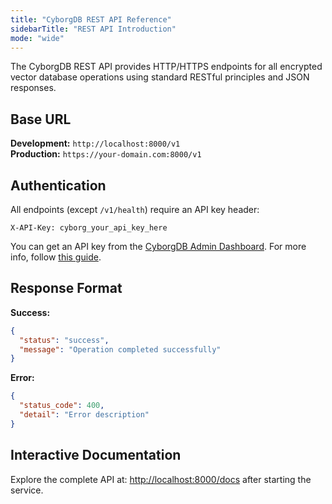 ```yaml
---
title: "CyborgDB REST API Reference"
sidebarTitle: "REST API Introduction"
mode: "wide"
---
```


The CyborgDB REST API provides HTTP/HTTPS endpoints for all encrypted vector database operations using standard RESTful principles and JSON responses.

## Base URL

**Development:** `http://localhost:8000/v1`  
**Production:** `https://your-domain.com:8000/v1`

## Authentication

All endpoints (except `/v1/health`) require an API key header:

```http
X-API-Key: cyborg_your_api_key_here
```

You can get an API key from the [CyborgDB Admin Dashboard](https://cyborgdb.co). For more info, follow [this guide](../../guides/get-started/api-key).

## Response Format

**Success:**
```json
{
  "status": "success",
  "message": "Operation completed successfully"
}
```

**Error:**
```json
{
  "status_code": 400,
  "detail": "Error description"
}
```

## Interactive Documentation

Explore the complete API at: [http://localhost:8000/docs](http://localhost:8000/docs) after starting the service.